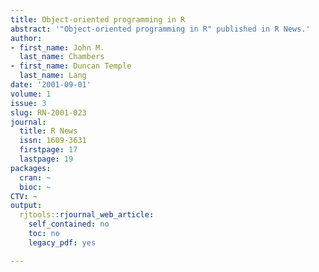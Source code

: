 ```yaml
---
title: Object-oriented programming in R
abstract: '"Object-oriented programming in R" published in R News.'
author:
- first_name: John M.
  last_name: Chambers
- first_name: Duncan Temple
  last_name: Lang
date: '2001-09-01'
volume: 1
issue: 3
slug: RN-2001-023
journal:
  title: R News
  issn: 1609-3631
  firstpage: 17
  lastpage: 19
packages:
  cran: ~
  bioc: ~
CTV: ~
output:
  rjtools::rjournal_web_article:
    self_contained: no
    toc: no
    legacy_pdf: yes

---
```

